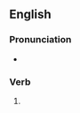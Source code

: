 ==English==

===Pronunciation===
* {{IPA|/ˈɡɹɪdɪd/|lang=en}}

===Verb===
{{head|en|verb form}}

# {{en-past of|grid}}